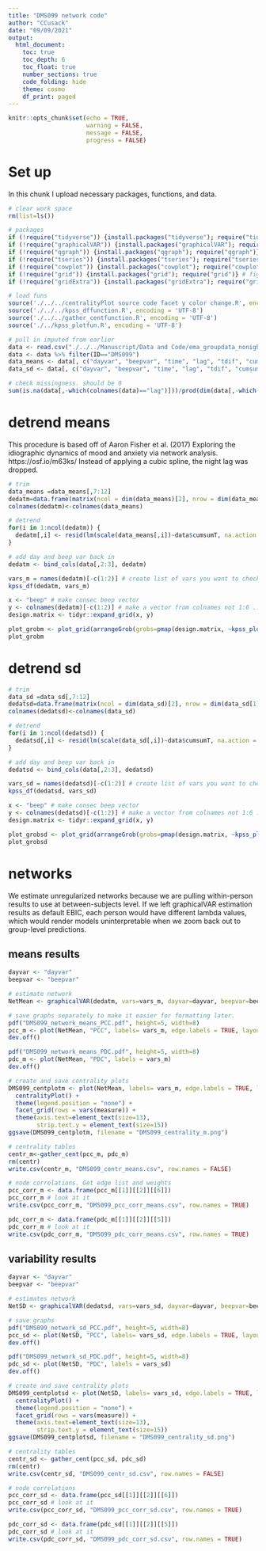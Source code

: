 ```yaml
---
title: "DMS099 network code"
author: "CCusack"
date: "09/09/2021"
output: 
  html_document:
    toc: true
    toc_depth: 6
    toc_float: true
    number_sections: true
    code_folding: hide
    theme: cosmo
    df_print: paged
---
```



```r
knitr::opts_chunk$set(echo = TRUE,
                      warning = FALSE,
                      message = FALSE,
                      progress = FALSE)
```

# Set up

In this chunk I upload  necessary packages, functions, and data.

```r
# clear work space
rm(list=ls())

# packages
if (!require("tidyverse")) {install.packages("tidyverse"); require("tidyverse")}
if (!require("graphicalVAR")) {install.packages("graphicalVAR"); require("graphicalVAR")}
if (!require("qgraph")) {install.packages("qgraph"); require("qgraph")}
if (!require("tseries")) {install.packages("tseries"); require("tseries")}
if (!require("cowplot")) {install.packages("cowplot"); require("cowplot")} # figs
if (!require("grid")) {install.packages("grid"); require("grid")} # figs
if (!require("gridExtra")) {install.packages("gridExtra"); require("gridExtra")} # figs

# load funs
source('./../../centralityPlot source code facet y color change.R', encoding = 'UTF-8')
source('./../../kpss_dffunction.R', encoding = 'UTF-8')
source('./../../gather_centfunction.R', encoding = 'UTF-8')
source('./../kpss_plotfun.R', encoding = 'UTF-8')

# pull in imputed from earlier
data <- read.csv("./../../Manuscript/Data and Code/ema_groupdata_nonightlag.csv", na = "NA")
data <- data %>% filter(ID=="DMS099")
data_means <- data[, c("dayvar", "beepvar", "time", "lag", "tdif", "cumsumT", "bodydissat", "feelfat", "anxiety", "energy", "feargain", "alwaysworry")]
data_sd <- data[, c("dayvar", "beepvar", "time", "lag", "tdif", "cumsumT", "feargain", "feelfat", "desirethin", "wsconc", "restricturge", "diet")]

# check missingness. should be 0
sum(is.na(data[,-which(colnames(data)=="lag")]))/prod(dim(data[,-which(colnames(data)=="lag")])) # 0
```

# detrend means

This procedure is based off of Aaron Fisher et al. (2017) Exploring the idiographic dynamics of mood and anxiety via network analysis. https://osf.io/m63ks/ Instead of applying a cubic spline, the night lag was dropped.
```r
# trim
data_means =data_means[,7:12]
dedatm=data.frame(matrix(ncol = dim(data_means)[2], nrow = dim(data_means[1])))
colnames(dedatm)<-colnames(data_means)

# detrend
for(i in 1:ncol(dedatm)) {
  dedatm[,i] <- resid(lm(scale(data_means[,i])~data$cumsumT, na.action = na.exclude))
}

# add day and beep var back in
dedatm <- bind_cols(data[,2:3], dedatm)

vars_m = names(dedatm)[-c(1:2)] # create list of vars you want to check stationarity for
kpss_df(dedatm, vars_m)

x <- "beep" # make consec beep vector
y <- colnames(dedatm)[-c(1:2)] # make a vector from colnames not 1:6 ... everything else
design.matrix <- tidyr::expand_grid(x, y)

plot_grobm <- plot_grid(arrangeGrob(grobs=pmap(design.matrix, ~kpss_plot(x = .x, y = .y, df= dedatm))))
plot_grobm 
```

# detrend sd
```r
# trim
data_sd =data_sd[,7:12]
dedatsd=data.frame(matrix(ncol = dim(data_sd)[2], nrow = dim(data_sd[1])))
colnames(dedatsd)<-colnames(data_sd)

# detrend
for(i in 1:ncol(dedatsd)) {
  dedatsd[,i] <- resid(lm(scale(data_sd[,i])~data$cumsumT, na.action = na.exclude))
}

# add day and beep var back in
dedatsd <- bind_cols(data[,2:3], dedatsd)

vars_sd = names(dedatsd)[-c(1:2)] # create list of vars you want to check stationarity
kpss_df(dedatsd, vars_sd)

x <- "beep" # make consec beep vector
y <- colnames(dedatsd)[-c(1:2)] # make a vector from colnames not 1:6 ... everything else
design.matrix <- tidyr::expand_grid(x, y)

plot_grobsd <- plot_grid(arrangeGrob(grobs=pmap(design.matrix, ~kpss_plot(x = .x, y = .y, df= dedatsd))))
plot_grobsd 
```


# networks

We estimate unregularized networks because we are pulling within-person results to use at between-subjects level. If we left graphicalVAR estimation results as default EBIC, each person would have different lambda values, which would render models uninterpretable when we zoom back out to group-level predictions.

## means results
```r
dayvar <- "dayvar"
beepvar <- "beepvar"

# estimate network
NetMean <- graphicalVAR(dedatm, vars=vars_m, dayvar=dayvar, beepvar=beepvar, gamma=0, lambda_beta = 0, lambda_kappa = 0, verbose = FALSE)

# save graphs separately to make it easier for formatting later.
pdf("DMS099_network_means_PCC.pdf", height=5, width=8)
pcc_m <- plot(NetMean, "PCC", labels= vars_m, edge.labels = TRUE, layout="spring")
dev.off()

pdf("DMS099_network_means_PDC.pdf", height=5, width=8)
pdc_m <- plot(NetMean, "PDC", labels = vars_m)
dev.off()

# create and save centrality plots
DMS099_centplotm <- plot(NetMean, labels= vars_m, edge.labels = TRUE, layout="spring") %>% 
  centralityPlot() +
  theme(legend.position = "none") +
  facet_grid(rows = vars(measure)) +
  theme(axis.text=element_text(size=13),
        strip.text.y = element_text(size=15))
ggsave(DMS099_centplotm, filename = "DMS099_centrality_m.png")

# centrality tables
centr_m<-gather_cent(pcc_m, pdc_m)
rm(centr)
write.csv(centr_m, "DMS099_centr_means.csv", row.names = FALSE)

# node correlations. Get edge list and weights
pcc_corr_m <- data.frame(pcc_m[[1]][[2]][[6]])
pcc_corr_m # look at it
write.csv(pcc_corr_m, "DMS099_pcc_corr_means.csv", row.names = TRUE)

pdc_corr_m <- data.frame(pdc_m[[1]][[2]][[5]])
pdc_corr_m # look at it
write.csv(pdc_corr_m, "DMS099_pdc_corr_means.csv", row.names = TRUE)
```

## variability results
```r
dayvar <- "dayvar"
beepvar <- "beepvar"

# estimates network
NetSD <- graphicalVAR(dedatsd, vars=vars_sd, dayvar=dayvar, beepvar=beepvar, gamma=0, lambda_beta = 0, lambda_kappa = 0, verbose = FALSE)

# save graphs
pdf("DMS099_network_sd_PCC.pdf", height=5, width=8)
pcc_sd <- plot(NetSD, "PCC", labels= vars_sd, edge.labels = TRUE, layout="spring")
dev.off()

pdf("DMS099_network_sd_PDC.pdf", height=5, width=8)
pdc_sd <- plot(NetSD, "PDC", labels = vars_sd)
dev.off()

# create and save centrality plots
DMS099_centplotsd <- plot(NetSD, labels= vars_sd, edge.labels = TRUE, layout="spring") %>% 
  centralityPlot() +
  theme(legend.position = "none") +
  facet_grid(rows = vars(measure)) +
  theme(axis.text=element_text(size=13),
        strip.text.y = element_text(size=15))
ggsave(DMS099_centplotsd, filename = "DMS099_centrality_sd.png")

# centrality tables
centr_sd <- gather_cent(pcc_sd, pdc_sd)
rm(centr)
write.csv(centr_sd, "DMS099_centr_sd.csv", row.names = FALSE)

# node correlations
pcc_corr_sd <- data.frame(pcc_sd[[1]][[2]][[6]])
pcc_corr_sd # look at it
write.csv(pcc_corr_sd, "DMS099_pcc_corr_sd.csv", row.names = TRUE)

pdc_corr_sd <- data.frame(pdc_sd[[1]][[2]][[5]])
pdc_corr_sd # look at it
write.csv(pdc_corr_sd, "DMS099_pdc_corr_sd.csv", row.names = TRUE)
```

